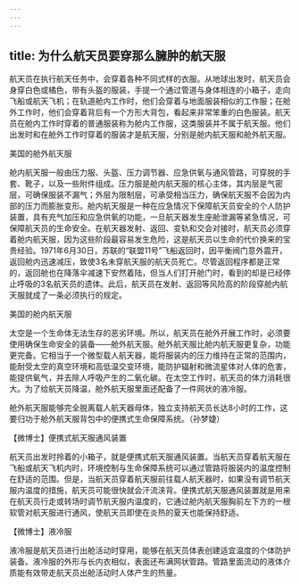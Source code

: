 ```yaml
---
---
---
```

title: 为什么航天员要穿那么臃肿的航天服
---




航天员在执行航天任务中，会穿着各种不同式样的衣服。从地球出发时，航天员会身穿白色或橘色，带有头盔的服装，手提一个通过管道与身体相连的小箱子，走向飞船或航天飞机；在轨道舱内工作时，他们会穿着与地面服装相似的工作服；在舱外工作时，他们会穿着背后有一个方形大背包，看起来非常笨重的白色服装。航天员在舱内工作时穿着的普通服装称为舱内工作服，这类服装并不属于航天服。他们出发时和在舱外工作时穿着的服装才是航天服，分别是舱内航天服和舱外航天服。

美国的舱外航天服



舱内航天服一般由压力服、头盔、压力调节器、应急供氧与通风管路，可穿脱的手套、靴子，以及一些附件组成。压力服是舱内航天服的核心主体，其内层是气密层，可确保服装不漏气；外层为限制层，可承受相当压力，确保航天服不会因为内部的压力而膨胀变形。舱内航天服是一种在应急情况下保障航天员安全的个人防护装置，具有充气加压和应急供氧的功能，一旦航天器发生座舱泄漏等紧急情况，可保障航天员的生命安全。在航天器发射、返回、变轨和交会对接时，航天员必须穿着舱内航天服，因为这些阶段最容易发生危险，这是航天员以生命的代价换来的宝贵经验。1971年6月30日，苏联的“联盟11号”飞船返回时，因平衡阀门意外震开，返回舱内迅速减压，致使3名未穿航天服的航天员死亡。尽管返回程序都是正常的，返回舱也在降落伞减速下安然着陆，但当人们打开舱门时，看到的却是已经停止呼吸的3名航天员的遗体。此后，航天员在发射、返回等风险高的阶段穿舱内航天服就成了一条必须执行的规定。

美国的舱内航天服



太空是一个生命体无法生存的恶劣环境。所以，航天员在舱外开展工作时，必须要使用确保生命安全的装备——舱外航天服。舱外航天服比舱内航天服更复杂，功能更完备。它相当于一个微型载人航天器，能将服装内的压力维持在正常的范围内，能耐受太空的真空环境和高低温交变环境，能防护辐射和微流星体对人体的危害，能提供氧气，并去除人呼吸产生的二氧化碳。在太空工作时，航天员的体力消耗很大。为了给航天员降温，舱外航天服里面还配备了一件网状的液冷服。

舱外航天服能够完全脱离载人航天器母体，独立支持航天员长达8小时的工作，这要归功于舱外航天服背包中的便携式生命保障系统。（孙梦婕）





【微博士】便携式航天服通风装置

航天员出发时拎着的小箱子，就是便携式航天服通风装置。当航天员穿着航天服在飞船或航天飞机内时，环境控制与生命保障系统可以通过管路将服装内的温度控制在舒适的范围。但是，当航天员穿着航天服前往载人航天器时，如果没有调节航天服内温度的措施，航天员可能很快就会汗流浃背。便携式航天服通风装置就是用来在航天员行走或转场时调节航天服内温度的，它通过舱内航天服胸前左下方的一根软管对航天服进行通风，使航天员即使在炎热的夏天也能保持舒适。

【微博士】液冷服

液冷服是航天员进行出舱活动时穿用，能够在航天员体表创建适宜温度的个体防护装备。液冷服的外形与长内衣相似，表面还布满网状管路。管路里面流动的液体介质能有效带走航天员出舱活动时人体产生的热量。